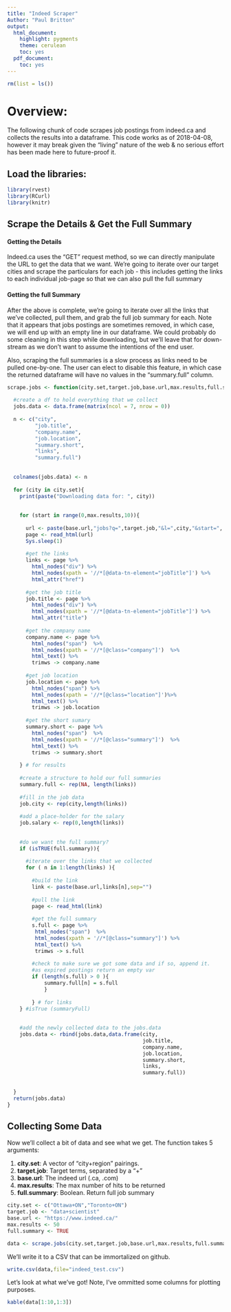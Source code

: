 ---
title: "Indeed Scraper"
Author: "Paul Britton"
output:
  html_document:
    highlight: pygments
    theme: cerulean
    toc: yes
  pdf_document:
    toc: yes
---


```{r clear_workspace, echo=FALSE}
rm(list = ls())
```


# Overview:

The following chunk of code scrapes job postings from indeed.ca and collects the results into a dataframe.  This code works as of 2018-04-08, however it may break given the "living" nature of the web & no serious effort has been made here to future-proof it.


## Load the libraries:

```{r setup, eval=TRUE, warning=FALSE, message=FALSE}
library(rvest)
library(RCurl)
library(knitr)
```





## Scrape the Details & Get the Full Summary

#### Getting the Details

Indeed.ca uses the "GET" request method, so we can directly manipulate the URL to get the data that we want.  We're going to iterate over our target cities and scrape the particulars for each job - this includes getting the links to each individual job-page so that we can also pull the full summary

#### Getting the full Summary

After the above is complete, we're going to iterate over all the links that we've collected, pull them, and grab the full job summary for each.  Note that it appears that jobs postings are sometimes removed, in which case, we will end up with an empty line in our dataframe.  We could probably do some cleaning in this step while downloading, but we'll leave that for down-stream as we don't want to assume the intentions of the end user.

Also, scraping the full summaries is a slow process as links need to be pulled one-by-one.  The user can elect to disable this feature, in which case the returned dataframe will have no values in the "summary.full" column.

```{r scrape_function, eval=TRUE}

scrape.jobs <- function(city.set,target.job,base.url,max.results,full.summary){
  
  #create a df to hold everything that we collect
  jobs.data <- data.frame(matrix(ncol = 7, nrow = 0))
  
  n <- c("city",
         "job.title",
         "company.name",
         "job.location",
         "summary.short",
         "links",
         "summary.full")
  
  
  colnames(jobs.data) <- n
  
  for (city in city.set){
    print(paste("Downloading data for: ", city))
  
    
    for (start in range(0,max.results,10)){
  
      url <- paste(base.url,"jobs?q=",target.job,"&l=",city,"&start=", start ,sep="")
      page <- read_html(url)
      Sys.sleep(1)
    
      #get the links
      links <- page %>% 
        html_nodes("div") %>%
        html_nodes(xpath = '//*[@data-tn-element="jobTitle"]') %>%
        html_attr("href")
      
      #get the job title
      job.title <- page %>% 
        html_nodes("div") %>%
        html_nodes(xpath = '//*[@data-tn-element="jobTitle"]') %>%
        html_attr("title")
    
      #get the company name
      company.name <- page %>% 
        html_nodes("span")  %>% 
        html_nodes(xpath = '//*[@class="company"]')  %>% 
        html_text() %>%
        trimws -> company.name 
    
      #get job location
      job.location <- page %>% 
        html_nodes("span") %>% 
        html_nodes(xpath = '//*[@class="location"]')%>% 
        html_text() %>%
        trimws -> job.location
      
      #get the short sumary
      summary.short <- page %>% 
        html_nodes("span")  %>% 
        html_nodes(xpath = '//*[@class="summary"]')  %>% 
        html_text() %>%
        trimws -> summary.short 
      
    } # for results
    
    #create a structure to hold our full summaries
    summary.full <- rep(NA, length(links))
    
    #fill in the job data
    job.city <- rep(city,length(links))
    
    #add a place-holder for the salary
    job.salary <- rep(0,length(links))
    
    
    #do we want the full summary?
    if (isTRUE(full.summary)){
    
      #iterate over the links that we collected
      for ( n in 1:length(links) ){
        
        #build the link
        link <- paste(base.url,links[n],sep="")
        
        #pull the link
        page <- read_html(link)
      
        #get the full summary
        s.full <- page %>%
         html_nodes("span")  %>% 
         html_nodes(xpath = '//*[@class="summary"]') %>% 
         html_text() %>%
         trimws -> s.full
      
        #check to make sure we got some data and if so, append it.
        #as expired postings return an empty var
        if (length(s.full) > 0 ){
            summary.full[n] = s.full  
            } 
      
        } # for links
    } #isTrue (summaryFull)
    
    
    #add the newly collected data to the jobs.data
    jobs.data <- rbind(jobs.data,data.frame(city,
                                            job.title,
                                            company.name,
                                            job.location,
                                            summary.short,
                                            links,
                                            summary.full))
    
 
  }
  return(jobs.data)
} 

```

## Collecting Some Data

Now we'll collect a bit of data and see what we get.  The function takes 5 arguments:

1. **city.set**: A vector of "city+region" pairings.
2. **target.job**: Target terms, separated by a "+"
3. **base.url**: The indeed url (.ca, .com)
4. **max.results**:  The max number of hits to be returned
5. **full.summary**:  Boolean.  Return full job summary

```{r grab_data, eval=TRUE}

city.set <- c("Ottawa+ON","Toronto+ON")
target.job <- "data+scientist"   
base.url <- "https://www.indeed.ca/"
max.results <- 50
full.summary <- TRUE

data <- scrape.jobs(city.set,target.job,base.url,max.results,full.summary)
```

We'll write it to a CSV that can be immortalized on github.

```{r write_data, eval=TRUE}
write.csv(data,file="indeed_test.csv")

```

Let's look at what we've got!  Note, I've ommitted some columns for plotting purposes.

```{r display, eval=TRUE}

kable(data[1:10,1:3])

```


